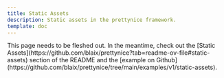 ```yaml
---
title: Static Assets
description: Static assets in the prettynice framework.
template: doc
---
```



<Aside type="note">
  This page needs to be fleshed out.
  In the meantime, check out the [Static Assets](https://github.com/blaix/prettynice?tab=readme-ov-file#static-assets) section of the README
  and the [example on Github](https://github.com/blaix/prettynice/tree/main/examples/v1/static-assets).
</Aside>
